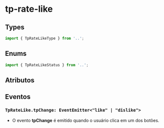 
<Meta of={rateLikeStories} />

# tp-rate-like

## Types

```ts
import { TpRateLikeType } from '..';
```

## Enums

```ts
import { TpRateLikeStatus } from '..';
```

## Atributos

<Canvas of={rateLikeStories.Default} />

<Controls />

## Eventos

### `TpRateLike.tpChange: EventEmitter<"like" | "dislike">`

- O evento **tpChange** é emitido quando o usuário clica em um dos botões.
